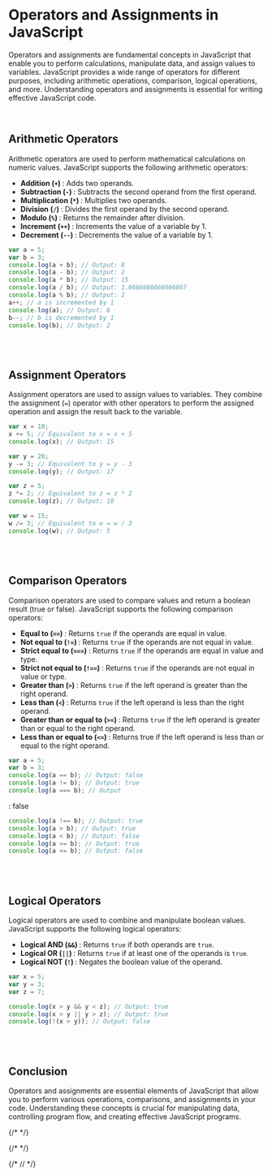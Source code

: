 # Operators and Assignments in JavaScript

Operators and assignments are fundamental concepts in JavaScript that enable you to perform calculations, manipulate data, and assign values to variables. JavaScript provides a wide range of operators for different purposes, including arithmetic operations, comparison, logical operations, and more. Understanding operators and assignments is essential for writing effective JavaScript code.

<br />

## Arithmetic Operators

Arithmetic operators are used to perform mathematical calculations on numeric values. JavaScript supports the following arithmetic operators:

- <strong>Addition (`+`) </strong> : Adds two operands.
- <strong>Subtraction (`-`) </strong> : Subtracts the second operand from the first
  operand.
- <strong>Multiplication (`*`) </strong> : Multiplies two operands.
- <strong>Division (`/`) </strong> : Divides the first operand by the second operand.
- <strong>Modulo (`%`) </strong> : Returns the remainder after division.
- <strong>Increment (`++`) </strong> : Increments the value of a variable by 1.
- <strong>Decrement (`--`) </strong> : Decrements the value of a variable by 1.

```js
var a = 5;
var b = 3;
console.log(a + b); // Output: 8
console.log(a - b); // Output: 2
console.log(a * b); // Output: 15
console.log(a / b); // Output: 1.6666666666666667
console.log(a % b); // Output: 2
a++; // a is incremented by 1
console.log(a); // Output: 6
b--; // b is decremented by 1
console.log(b); // Output: 2
```

<br />
<br />

## Assignment Operators

Assignment operators are used to assign values to variables. They combine the assignment (`=`) operator with other operators to perform the assigned operation and assign the result back to the variable.

```js
var x = 10;
x += 5; // Equivalent to x = x + 5
console.log(x); // Output: 15

var y = 20;
y -= 3; // Equivalent to y = y - 3
console.log(y); // Output: 17

var z = 5;
z *= 2; // Equivalent to z = z * 2
console.log(z); // Output: 10

var w = 15;
w /= 3; // Equivalent to w = w / 3
console.log(w); // Output: 5
```

<br />
<br />

## Comparison Operators

Comparison operators are used to compare values and return a boolean result (true or false). JavaScript supports the following comparison operators:

- <strong> Equal to (`==`) </strong> : Returns `true` if the operands are equal in
  value.
- <strong> Not equal to (`!=`) </strong> : Returns `true` if the operands are not
  equal in value.
- <strong>Strict equal to (`===`) </strong> : Returns `true` if the operands are
  equal in value and type.
- <strong>Strict not equal to (`!==`) </strong> : Returns `true` if the operands
  are not equal in value or type.
- <strong>Greater than (`>`) </strong> : Returns `true` if the left operand is greater
  than the right operand.
- <strong>Less than (`<`) </strong> : Returns `true` if the left operand is less than the right operand.
- <strong>Greater than or equal to (`>=`) </strong> : Returns `true` if the left
  operand is greater than or equal to the right operand.
- <strong>Less than or equal to (`<=`) </strong> : Returns true if the left operand is less than or equal to the right operand.

```js
var a = 5;
var b = 3;
console.log(a == b); // Output: false
console.log(a != b); // Output: true
console.log(a === b); // Output
```

: false

```js
console.log(a !== b); // Output: true
console.log(a > b); // Output: true
console.log(a < b); // Output: false
console.log(a >= b); // Output: true
console.log(a <= b); // Output: false
```

<br />
<br />

## Logical Operators

Logical operators are used to combine and manipulate boolean values. JavaScript supports the following logical operators:

- <strong>Logical AND (`&&`) </strong> : Returns `true` if both operands are `true`.
- <strong>Logical OR (`||`) </strong> : Returns `true` if at least one of the operands
  is `true`.
- <strong>Logical NOT (`!`) </strong> : Negates the boolean value of the operand.

```javascript
var x = 5;
var y = 3;
var z = 7;

console.log(x > y && y < z); // Output: true
console.log(x > y || y > z); // Output: true
console.log(!(x > y)); // Output: false
```

<br />
<br />

## Conclusion

Operators and assignments are essential elements of JavaScript that allow you to perform various operations, comparisons, and assignments in your code. Understanding these concepts is crucial for manipulating data, controlling program flow, and creating effective JavaScript programs.

 {/* <!-- Meta Title: JavaScript Operators and Assignments: Performing Operations and Assigning Values --> */}

 {/* <!-- Meta Description: Discover the power of operators and assignments in JavaScript. Learn about arithmetic operators for mathematical calculations, assignment operators for assigning values, comparison operators for making comparisons, and logical operators for manipulating boolean values. Master the art of performing operations and assigning values in JavaScript. --> */}

{/* // <!-- Meta Keywords: JavaScript, operators, assignments, arithmetic operators, assignment operators, comparison operators, logical operators, programming fundamentals -->  */}

